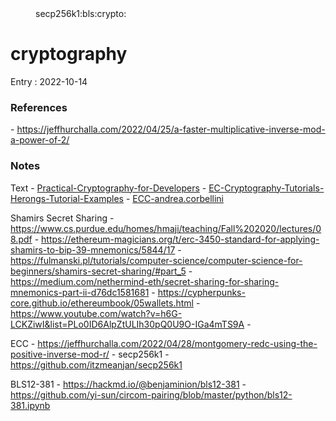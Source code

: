:secp256k1:bls:crypto:

= cryptography =

Entry : 2022-10-14

=== References ===
- https://jeffhurchalla.com/2022/04/25/a-faster-multiplicative-inverse-mod-a-power-of-2/

=== Notes ===


Text
- [[Practical-Cryptography-for-Developers]]
- [[EC-Cryptography-Tutorials-Herongs-Tutorial-Examples]]
- [[ECC-andrea.corbellini]]

Shamirs Secret Sharing
- https://www.cs.purdue.edu/homes/hmaji/teaching/Fall%202020/lectures/08.pdf
- https://ethereum-magicians.org/t/erc-3450-standard-for-applying-shamirs-to-bip-39-mnemonics/5844/17
- https://fulmanski.pl/tutorials/computer-science/computer-science-for-beginners/shamirs-secret-sharing/#part_5
- https://medium.com/nethermind-eth/secret-sharing-for-sharing-mnemonics-part-ii-d76dc1581681
- https://cypherpunks-core.github.io/ethereumbook/05wallets.html
- https://www.youtube.com/watch?v=h6G-LCKZiwI&list=PLo0ID6AlpZtULIh30pQ0U9O-IGa4mTS9A
- 

ECC
- https://jeffhurchalla.com/2022/04/28/montgomery-redc-using-the-positive-inverse-mod-r/
- 
secp256k1
- https://github.com/itzmeanjan/secp256k1

BLS12-381
- https://hackmd.io/@benjaminion/bls12-381
- https://github.com/yi-sun/circom-pairing/blob/master/python/bls12-381.ipynb
